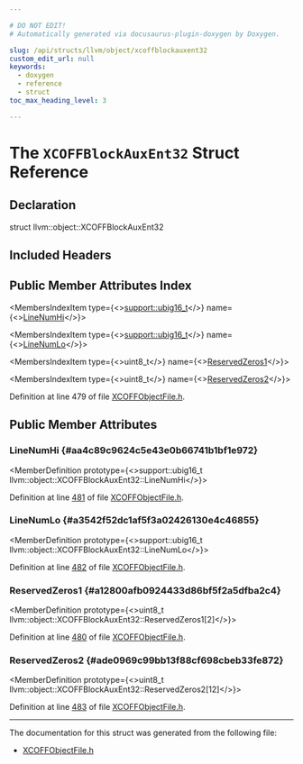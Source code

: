 ```yaml
---

# DO NOT EDIT!
# Automatically generated via docusaurus-plugin-doxygen by Doxygen.

slug: /api/structs/llvm/object/xcoffblockauxent32
custom_edit_url: null
keywords:
  - doxygen
  - reference
  - struct
toc_max_heading_level: 3

---
```





# The `XCOFFBlockAuxEnt32` Struct Reference

<DoxygenPage pluginConfig={pluginConfig}>



## Declaration

<CodeBlock>struct llvm::object::XCOFFBlockAuxEnt32</CodeBlock>

## Included Headers

<IncludesList>
<IncludesListItem
  filePath="llvm/Object/XCOFFObjectFile.h"
  permalink="/docs/api/files/include/include/llvm/include/llvm/object/xcoffobjectfile-h"
  isLocal="true" />
</IncludesList>

## Public Member Attributes Index

<MembersIndex>

<MembersIndexItem
  type={<><a href="/docs/api/namespaces/llvm/support/#a376098dd4338d6055e6a69d0a666ed73">support::ubig16&#95;t</a></>}
  name={<><a href="#aa4c89c9624c5e43e0b66741b1bf1e972">LineNumHi</a></>}>
</MembersIndexItem>

<MembersIndexItem
  type={<><a href="/docs/api/namespaces/llvm/support/#a376098dd4338d6055e6a69d0a666ed73">support::ubig16&#95;t</a></>}
  name={<><a href="#a3542f52dc1af5f3a02426130e4c46855">LineNumLo</a></>}>
</MembersIndexItem>

<MembersIndexItem
  type={<>uint8&#95;t</>}
  name={<><a href="#a12800afb0924433d86bf5f2a5dfba2c4">ReservedZeros1</a></>}>
</MembersIndexItem>

<MembersIndexItem
  type={<>uint8&#95;t</>}
  name={<><a href="#ade0969c99bb13f88cf698cbeb33fe872">ReservedZeros2</a></>}>
</MembersIndexItem>

</MembersIndex>


Definition at line 479 of file <a href="/docs/api/files/include/include/llvm/include/llvm/object/xcoffobjectfile-h">XCOFFObjectFile.h</a>.

<SectionDefinition>

## Public Member Attributes

### LineNumHi {#aa4c89c9624c5e43e0b66741b1bf1e972}

<MemberDefinition
  prototype={<>support::ubig16&#95;t llvm::object::XCOFFBlockAuxEnt32::LineNumHi</>}>

Definition at line <a href="/docs/api/files/include/include/llvm/include/llvm/object/xcoffobjectfile-h/#l00481">481</a> of file <a href="/docs/api/files/include/include/llvm/include/llvm/object/xcoffobjectfile-h">XCOFFObjectFile.h</a>.
</MemberDefinition>

### LineNumLo {#a3542f52dc1af5f3a02426130e4c46855}

<MemberDefinition
  prototype={<>support::ubig16&#95;t llvm::object::XCOFFBlockAuxEnt32::LineNumLo</>}>

Definition at line <a href="/docs/api/files/include/include/llvm/include/llvm/object/xcoffobjectfile-h/#l00482">482</a> of file <a href="/docs/api/files/include/include/llvm/include/llvm/object/xcoffobjectfile-h">XCOFFObjectFile.h</a>.
</MemberDefinition>

### ReservedZeros1 {#a12800afb0924433d86bf5f2a5dfba2c4}

<MemberDefinition
  prototype={<>uint8&#95;t llvm::object::XCOFFBlockAuxEnt32::ReservedZeros1&#91;2&#93;</>}>

Definition at line <a href="/docs/api/files/include/include/llvm/include/llvm/object/xcoffobjectfile-h/#l00480">480</a> of file <a href="/docs/api/files/include/include/llvm/include/llvm/object/xcoffobjectfile-h">XCOFFObjectFile.h</a>.
</MemberDefinition>

### ReservedZeros2 {#ade0969c99bb13f88cf698cbeb33fe872}

<MemberDefinition
  prototype={<>uint8&#95;t llvm::object::XCOFFBlockAuxEnt32::ReservedZeros2&#91;12&#93;</>}>

Definition at line <a href="/docs/api/files/include/include/llvm/include/llvm/object/xcoffobjectfile-h/#l00483">483</a> of file <a href="/docs/api/files/include/include/llvm/include/llvm/object/xcoffobjectfile-h">XCOFFObjectFile.h</a>.
</MemberDefinition>

</SectionDefinition>

<hr/>

The documentation for this struct was generated from the following file:

<ul>
<li><a href="/docs/api/files/include/include/llvm/include/llvm/object/xcoffobjectfile-h">XCOFFObjectFile.h</a></li>
</ul>

</DoxygenPage>
